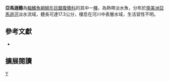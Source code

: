 {{Speciesbox 
| taxon = Ilisha amazonica
| status = LC
| status_system = IUCN3.1
| authority =  [[Miranda_Ribeiro|Miranda Ribeiro]], 1920
| synonyms = *''Pseudochirocentrodon amazonicum '',Miranda Ribeiro, 1920
*''Ilisha iquitensis'',Nakashima, 1941 
*''Ilisha apapae '',Hildebrand, 1948 
}}
'''亞馬遜鰳'''為[[輻鰭魚綱|輻鰭魚綱]][[鲱形目|鲱形目]][[鋸腹鰳科|鋸腹鰳科]]的其中一[[種|種]]，為熱帶淡水魚，分布於[[南美洲|南美洲]][[亞馬遜河|亞馬遜河]]淡水流域，體長可達17.3公分，棲息在河川中表層水域，生活習性不明。

== 參考文獻 ==
*{{FishBase_species|genus=Ilisha|species=amazonica|year=2015|month=10}}

== 擴展閱讀 ==
{{refbegin}}
{{wikispecies-inline|Ilisha amazonica|亞馬遜鰳}}
{{refend}}
{{Taxonbar|from=Q6403653}}

[[Category:鰳屬|Y]]